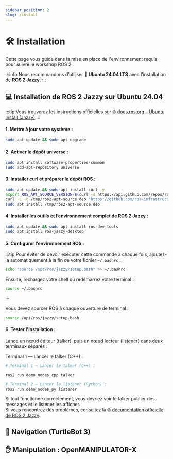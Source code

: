 ```yaml
---
sidebar_position: 2
slug: /install
---
```


# 🛠️ Installation

Cette page vous guide dans la mise en place de l'environnement requis pour suivre le workshop ROS 2.

:::info
Nous recommandons d’utiliser **🐧 Ubuntu 24.04 LTS** avec l’installation de **ROS 2 Jazzy**.
:::

## 💻 Installation de ROS 2 Jazzy sur Ubuntu 24.04

:::tip
Vous trouverez les instructions officielles sur [🌐 docs.ros.org – Ubuntu Install (Jazzy)](https://docs.ros.org/en/jazzy/Installation/Ubuntu-Install-Debians.html)
:::

#### 1. Mettre à jour votre système :

```bash
sudo apt update && sudo apt upgrade
```

#### 2. Activer le dépôt universe :

```bash
sudo apt install software-properties-common
sudo add-apt-repository universe
```

#### 3. Installer curl et préparer le dépôt ROS :

```bash
sudo apt update && sudo apt install curl -y
export ROS_APT_SOURCE_VERSION=$(curl -s https://api.github.com/repos/ros-infrastructure/ros-apt-source/releases/latest | grep -F "tag_name" | awk -F\" '{print $4}')
curl -L -o /tmp/ros2-apt-source.deb "https://github.com/ros-infrastructure/ros-apt-source/releases/download/${ROS_APT_SOURCE_VERSION}/ros2-apt-source_${ROS_APT_SOURCE_VERSION}.$(. /etc/os-release && echo $VERSION_CODENAME)_all.deb" # If using Ubuntu derivates use $UBUNTU_CODENAME
sudo apt install /tmp/ros2-apt-source.deb
```

#### 4. Installer les outils et l’environnement complet de ROS 2 Jazzy :

```bash
sudo apt update && sudo apt install ros-dev-tools
sudo apt install ros-jazzy-desktop
```

#### 5. Configurer l’environnement ROS :

:::tip
Pour éviter de devoir exécuter cette commande à chaque fois, ajoutez-la automatiquement à la fin de votre fichier `~/.bashrc` :

```bash
echo "source /opt/ros/jazzy/setup.bash" >> ~/.bashrc
``` 
Ensuite, rechargez votre shell ou redémarrez votre terminal :
```bash
source ~/.bashrc
``` 
:::


Vous devez sourcer ROS à chaque ouverture de terminal :

```bash
source /opt/ros/jazzy/setup.bash
```

#### 6. Tester l'installation :

Lance un nœud éditeur (talker), puis un nœud lecteur (listener) dans deux terminaux séparés :

Terminal 1 — Lancer le talker (C++) :
```bash 
# Terminal 1 — Lancer le talker (C++) :

ros2 run demo_nodes_cpp talker

# Terminal 2 — Lancer le listener (Python) :
ros2 run demo_nodes_py listener
```

Si tout fonctionne correctement, vous devriez voir le talker publier des messages et le listener les afficher.  
Si vous rencontrez des problèmes, consultez la [🌐 documentation officielle de ROS 2 Jazzy](https://docs.ros.org/en/jazzy/).

## 🤖 Navigation (TurtleBot 3)

## ✋ Manipulation : OpenMANIPULATOR-X

